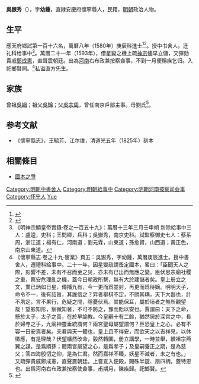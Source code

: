{{明清人物信息框
| 姓名 = 吳嶽秀
| 原名 =
| 圖片名稱= 
| 圖片大小 =
| 圖片說明 = 
| 最高職務 =
| 國家 = 大明 
| 爵位 =
| 籍貫 = 直隸安慶府懷寧縣
| 族裔 = 
| 字號 = 字幼鍾
| 諡號 =
| 出生日期 = 生年不詳
| 出生地點 = 
| 逝世日期 = 卒年不詳
| 逝世地點 =
| 墓葬 =
| 配偶 = 
| 親屬 = 
| 出身 =
* 萬曆八年庚辰科同進士出身
| 經歷 =
| 著作 =  
}}
'''吳嶽秀'''（{{bd|？||？|catIdx=}}），字'''幼鍾'''，直隸安慶府懷寧縣人，民籍，[[明朝|明朝]]政治人物。

== 生平 ==
應天府鄉試第一百十六名，萬曆八年（1580年）庚辰科進士<ref>{{Cite book|title=《皇明贡举考》卷五|last=（明）[[张朝瑞|张朝瑞]]|first=|publisher=《续修四库全书》史部第828册|year=|isbn=|location=|pages=}}</ref><ref>{{Cite book|title=贡举志五种 上|last=鲁小俊，江俊伟著|first=|publisher=武汉：武汉大学出版社|year=2009|isbn=978-7-307-07043-1|location=|pages=}}</ref>。授中书舍人。迁礼科给事中<ref>《明神宗顯皇帝實錄·卷之一百五十九》：萬曆十三年三月壬申朔 新除給事中三人：盧逵，吏科；王問卿，兵科；吳嶽秀，南京吏科。試監察御史七人：蔡系周，浙江道；楊有仁，河南道；劉元霖，山東道；孫愈賢，山西道；黃正色，南京山東道。</ref>。萬曆二十一年（1593年），借星變之機上疏[[明神宗|神宗]]儘早立儲，又彈劾貴戚[[鄭成憲|鄭成憲]]，直聲震朝廷。出為[[河南|河南]]右布政兼按察僉事，不到一月便稱疾乞归。入祀鄉賢祠。<ref>《懷寧縣志·卷之十九·宦業》頁五：吳嶽秀，字幼鍾，萬曆庚辰進士。授中書舍人，遷禮科給事中。二十一年，因星變疏請蚤定國本，畧曰：「臣聞天人之際，影響不差，未有不召而至之災，亦未有已出而無應之變。臣伏思宗廟社稷之重，察安危理亂之機，蓋今日朝政所繫，無有大於建儲者矣。皇上册立之文，業已炳如日星，傳播九有，今一更而爲並封，再更而爲待嫡。明明天子，命令不一，後有詔旨，其誰信之？弈者舉棋不定，不勝其耦，天下大器也，計不夙定，言不果行，危疑之間，隱憂伏焉。其能保耳，屬於垣者之無所觀望哉！望影知形，察微知著，不可不防之，豫而貽以安也。賈誼曰：天下之命，懸於太子，太子之善，在於早諭教。今皇嗣十有二齡，猶然居於深宮之中，長於婦寺之手，九廟神靈垂統謂何？兩宮聖母屬望謂何？臣恐皇上之心，必有不容一日安焉者矣。夫君與天一體也，皇上且不得安，而欲天之以吉祥見，以休徵應，有是理哉？伏望幡然改命，毅然轉圜，册立講學，一時並舉，纉祖宗燕翼之謀，是爲順孫；體兩宮屬望之心，是爲孝子；及皇嗣養正之期，是為慈父；答四海殷切之仰，是為仁君。然而嘉祥不臻，妖星不滅者，未之有也。」又疏彈貴戚鄭成憲，直聲震朝廷。上嘗宣入便殿，賜硃半錠、扇四柄，蓋特恩也。出爲河南右布政兼按察使僉事，甫期月，陳疾歸。祀鄉賢。</ref>私谥直方先生。

== 家族 ==
曾祖[[吳綱|吳綱]]；祖父[[吳錦|吳錦]]；父[[吳宗周|吳宗周]]，曾任南京戶部主事。母劉氏<ref>{{Cite book|title=天一阁藏明代科举录选刊 登科录 点校本|last=龚延明主编|first=|publisher=宁波出版社|year=2016|isbn=978-7-5526-2320-8|location=宁波|pages=|quote=《天一閣藏明代科舉錄選刊.登科錄》之《萬曆八年庚辰科登科錄》}}</ref>。

==参考文献==
{{reflist}}
*《懷寧縣志》，王毓芳、江尔维，清道光五年（1825年）刻本

==相關條目==
*[[國本之爭|國本之爭]]

{{萬曆八年庚辰科殿試金榜}}
{{DEFAULTSORT:Wu吳}}
[[Category:明朝中書舍人|Category:明朝中書舍人]]
[[Category:明朝給事中|Category:明朝給事中]]
[[Category:明朝河南按察司僉事|Category:明朝河南按察司僉事]]
[[Category:怀宁人|Category:怀宁人]]
[[Category:吳姓|Yue]]